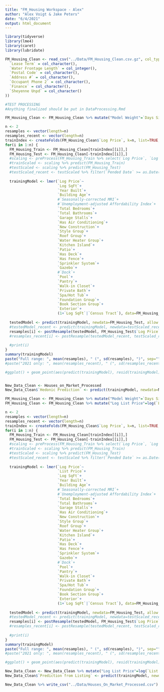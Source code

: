 ```yaml
---
title: "FM_Housing Workspace - Alex"
author: "Alex Voigt & Jake Peters"
date: "6/4/2021"
output: html_document
---
```


```r
library(tidyverse)
library(lme4)
library(caret)
library(lubridate)
```

```r
FM_Housing_Clean <- read_csv("../Data/FM_Housing_Clean.csv.gz", col_types = cols(
  `Lease Term` = col_character(),
  `Water Frontage Length` = col_integer(),
  `Postal Code` = col_character(),
  `Address #` = col_character(),
  `Occupant Phone 2` = col_character(),
  `Finance` = col_character(),
  `Sheyenne Unpd` = col_character()
))
```

```r
#TEST PROCESSING
#Anything finalized should be put in DataProcessing.Rmd
```


```r
FM_Housing_Clean <- FM_Housing_Clean %>% mutate("Model Weight"=`Days Since Listing`^(-2))

n <- 2
resamples <- vector(length=n)
resamples_recent <- vector(length=n)
trainIndex <- createFolds(FM_Housing_Clean$`Log Price`, k=n, list=TRUE, returnTrain=TRUE)
for(i in 1:n) {
  FM_Housing_Train <- FM_Housing_Clean[trainIndex[[i]],]
  FM_Housing_Test <- FM_Housing_Clean[-trainIndex[[i]],]
  #scaling <- preProcess(FM_Housing_Train %>% select(`Log Price`, `Log SqFt`, `Total Bedrooms`, `Total Bathrooms`), method=c("YeoJohnson", "center", "scale"))
  #trainScaled <- scaling %>% predict(FM_Housing_Train)
  #testScaled <- scaling %>% predict(FM_Housing_Test)
  #testScaled_recent <- testScaled %>% filter(`Pended Date` >= as.Date("2021-01-01") )
  
  trainingModel <- lmer(`Log Price`~
                        `Log SqFt`+
                        `Year Built`+
                        `Building Age`+
                        #`Seasonally-corrected MRI`+
                        #`Unemployment-adjusted Affordability Index`+
                        `Total Bedrooms`+
                        `Total Bathrooms`+
                        `Garage Stalls`+
                        `Has Air Conditioning`+
                        `New Construction`+
                        `Style Group`+
                        `Roof Group`+
                        `Water Heater Group`+
                        `Kitchen Island`+
                        `Patio`+
                        `Has Deck`+
                        `Has Fence`+
                        `Sprinkler System`+
                        `Gazebo`+
                        #`Dock`+
                        `Pool`+
                        `Pantry`+
                        `Walk-in Closet`+
                        `Private Bath`+
                        `Spa/Hot Tub`+
                        `Foundation Group`+
                        `Book Section Group`+
                        `Exterior`+
                        (1+`Log SqFt`|`Census Tract`), data=FM_Housing_Train, weights=`Model Weight`, REML=FALSE, control=lmerControl(calc.derivs=FALSE))
                      
  testedModel <- predict(trainingModel, newdata=FM_Housing_Test, allow.new.levels=TRUE)
  #testedModel_recent <- predict(trainingModel, newdata=testScaled_recent, allow.new.levels=TRUE)
  resamples[i] <- postResample(testedModel, FM_Housing_Test$`Log Price`)[2]
  #resamples_recent[i] <- postResample(testedModel_recent, testScaled_recent$`Log Price`)[2]
  
  #print(i)
}
summary(trainingModel)
paste("Full range: ", mean(resamples), " (", sd(resamples), ")", sep="")
#paste("2021 only: ", mean(resamples_recent), " (", sd(resamples_recent), ")", sep="")

#ggplot() + geom_point(aes(predict(trainingModel), resid(trainingModel)), alpha=0.1) + geom_hline(yintercept=0, color="blue")


New_Data_Clean <- Houses_on_Market_Processed
New_Data_Clean$`Hedonic Prediction` <- predict(trainingModel, newdata=New_Data_Clean, allow.new.levels=TRUE)
```

```r
FM_Housing_Clean <- FM_Housing_Clean %>% mutate("Model Weight"=`Days Since Listing`^(-2))
FM_Housing_Clean <- FM_Housing_Clean %>% mutate("Log List Price"=log(`List Price`))

n <- 2
resamples <- vector(length=n)
resamples_recent <- vector(length=n)
trainIndex <- createFolds(FM_Housing_Clean$`Log Price`, k=n, list=TRUE, returnTrain=TRUE)
for(i in 1:n) {
  FM_Housing_Train <- FM_Housing_Clean[trainIndex[[i]],]
  FM_Housing_Test <- FM_Housing_Clean[-trainIndex[[i]],]
  #scaling <- preProcess(FM_Housing_Train %>% select(`Log Price`, `Log SqFt`, `Total Bedrooms`, `Total Bathrooms`), method=c("YeoJohnson", "center", "scale"))
  #trainScaled <- scaling %>% predict(FM_Housing_Train)
  #testScaled <- scaling %>% predict(FM_Housing_Test)
  #testScaled_recent <- testScaled %>% filter(`Pended Date` >= as.Date("2021-01-01") )
  
  trainingModel <- lmer(`Log Price`~
                        `List Price`+
                        `Log SqFt`+
                        `Year Built`+
                        `Building Age`+
                        #`Seasonally-corrected MRI`+
                        #`Unemployment-adjusted Affordability Index`+
                        `Total Bedrooms`+
                        `Total Bathrooms`+
                        `Garage Stalls`+
                        `Has Air Conditioning`+
                        `New Construction`+
                        `Style Group`+
                        `Roof Group`+
                        `Water Heater Group`+
                        `Kitchen Island`+
                        `Patio`+
                        `Has Deck`+
                        `Has Fence`+
                        `Sprinkler System`+
                        `Gazebo`+
                        #`Dock`+
                        `Pool`+
                        `Pantry`+
                        `Walk-in Closet`+
                        `Private Bath`+
                        `Spa/Hot Tub`+
                        `Foundation Group`+
                        `Book Section Group`+
                        `Exterior`+
                        (1+`Log SqFt`|`Census Tract`), data=FM_Housing_Train, weights=`Model Weight`, REML=FALSE, control=lmerControl(calc.derivs=FALSE))
                      
  testedModel <- predict(trainingModel, newdata=FM_Housing_Test, allow.new.levels=TRUE)
  #testedModel_recent <- predict(trainingModel, newdata=testScaled_recent, allow.new.levels=TRUE)
  resamples[i] <- postResample(testedModel, FM_Housing_Test$`Log Price`)[2]
  #resamples_recent[i] <- postResample(testedModel_recent, testScaled_recent$`Log Price`)[2]
  
  #print(i)
}
summary(trainingModel)
paste("Full range: ", mean(resamples), " (", sd(resamples), ")", sep="")
#paste("2021 only: ", mean(resamples_recent), " (", sd(resamples_recent), ")", sep="")

#ggplot() + geom_point(aes(predict(trainingModel), resid(trainingModel)), alpha=0.1) + geom_hline(yintercept=0, color="blue")

New_Data_Clean <- New_Data_Clean %>% mutate("Log List Price"=log(`List Price`))
New_Data_Clean$`Prediction from Listing` <- predict(trainingModel, newdata=New_Data_Clean, allow.new.levels=TRUE)
```

```r
New_Data_Clean %>% write_csv("../Data/Houses_On_Market_Processed.csv")
```